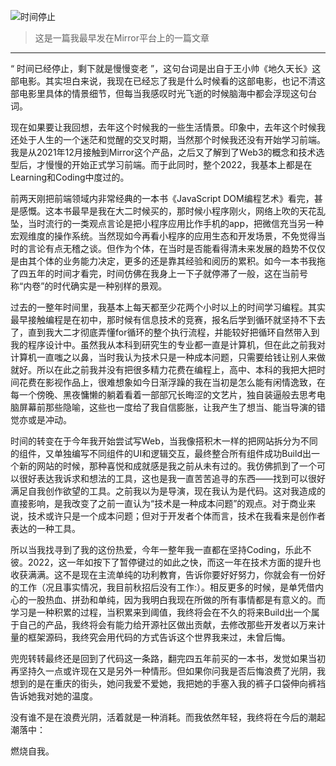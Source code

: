 
<Image
  src="/images/time.jpeg"
  alt="时间停止"
  width={627}
  height={314}
  className="rounded-lg shadow-lg mb-6"
/>

> 这是一篇我最早发在Mirror平台上的一篇文章

------

“ 时间已经停止，剩下就是慢慢变老 ”，这句台词是出自于王小帅《地久天长》这部电影。其实坦白来说，我现在已经忘了我是什么时候看的这部电影，也记不清这部电影里具体的情景细节，但每当我感叹时光飞逝的时候脑海中都会浮现这句台词。

现在如果要让我回想，去年这个时候我的一些生活情景。印象中，去年这个时候我还处于人生的一个迷茫和觉醒的交叉时期，当然那个时候我还没有开始学习前端。我是从2021年12月接触到Mirror这个产品，之后又了解到了Web3的概念和技术选型后，才慢慢的开始正式学习前端。而于此同时，整个2022，我基本上都是在Learning和Coding中度过的。

前两天刚把前端领域内非常经典的一本书《JavaScript DOM编程艺术》看完，甚是感慨。这本书最早是我在大二时候买的，那时候小程序刚火，网络上吹的天花乱坠，当时流行的一类观点言论是把小程序应用比作手机的app，把微信充当另一种宏观维度的操作系统。当然现如今再看小程序的应用生态和开发场景，不免觉得当时的言论有点无稽之谈。但作为个体，在当时是否能看得清未来发展的趋势不仅仅是由其个体的业务能力决定，更多的还是靠其经验和阅历的累积。如今一本书我拖了四五年的时间才看完，时间仿佛在我身上一下子就停滞了一般，这在当前号称“内卷”的时代确实是一种别样的景观。

过去的一整年时间里，我基本上每天都至少花两个小时以上的时间学习编程。其实最早接触编程是在初中，那时候有信息技术的竞赛，报名后学到循环就坚持不下去了，直到我大二才彻底弄懂for循环的整个执行流程，并能较好把循环自然带入到我的程序设计中。虽然我从本科到研究生的专业都一直是计算机，但在此之前我对计算机一直嗤之以鼻，当时我认为技术只是一种成本问题，只需要给钱让别人来做就好。所以在此之前我并没有把很多精力花费在编程上，高中、本科的我把大把时间花费在影视作品上，很难想象如今日渐浮躁的我在当初是怎么能有闲情逸致，在每一个傍晚、黑夜慵懒的躺着看着一部部冗长晦涩的文艺片，独自装逼般去思考电脑屏幕前那些隐喻，这些也一度给了我自信膨胀，让我产生了想当、能当导演的错觉亦或是冲动。

时间的转变在于今年我开始尝试写Web，当我像搭积木一样的把网站拆分为不同的组件，又单独编写不同组件的UI和逻辑交互，最终整合所有组件成功Build出一个新的网站的时候，那种喜悦和成就感是我之前从未有过的。我仿佛抓到了一个可以很好表达我诉求和想法的工具，这也是我一直苦苦追寻的东西——找到可以很好满足自我创作欲望的工具。之前我以为是导演，现在我认为是代码。这对我造成的直接影响，是我改变了之前一直认为“技术是一种成本问题”的观点。对于商业来说，技术或许只是一个成本问题；但对于开发者个体而言，技术在我看来是创作者表达的一种工具。

所以当我找寻到了我的这份热爱，今年一整年我一直都在坚持Coding，乐此不彼。2022，这一年如按下了暂停键过的如此之快，而这一年在技术方面的提升也收获满满。这不是现在主流单纯的功利教育，告诉你要好好努力，你就会有一份好的工作（况且事实情况，我目前秋招后没有工作:）。相反更多的时候，是单凭借内心的一股热血、拼劲和单纯，因为我明白我现在所做的所有事情都是有意义的。而学习是一种积累的过程，当积累来到阈值，我终将会在不久的将来Build出一个属于自己的产品，我终将会有能力给开源社区做出贡献，去修改那些开发者以万来计量的框架源码，我终究会用代码的方式告诉这个世界我来过，未曾后悔。

兜兜转转最终还是回到了代码这一条路，翻完四五年前买的一本书，发觉如果当初再坚持久一点或许现在又是另外一种情形。但如果你问我是否后悔浪费了光阴，我想到的是在重庆的街头，她问我爱不爱她，我把她的手塞入我的裤子口袋伸向裤裆告诉她我对她的温度。

没有谁不是在浪费光阴，活着就是一种消耗。而我依然年轻，我终将在今后的潮起潮落中：

燃烧自我。